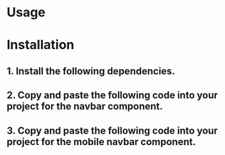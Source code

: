
<Meta of={stories} />

# Usage

<Stories />

<Controls />

# Installation

## 1. Install the following dependencies.

<Source language="bash" code="npm install zustand" />

## 2. Copy and paste the following code into your project for the navbar component.

<Source language="tsx" code={Code} />

## 3. Copy and paste the following code into your project for the mobile navbar component.

<Source language="tsx" code={MobileCode} />
